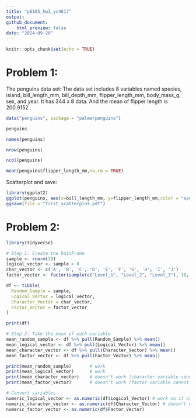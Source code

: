 ```yaml
---
title: "p8105_hw1_yc4617"
output: 
github_document:
    html_preview: false
date: "2024-09-20"
---
```


```r
knitr::opts_chunk$set(echo = TRUE)
```
# Problem 1:
The penguins data set: The data set includes 8 variables named species, island, bill_length_mm, bill_depth_mm, flipper_length_mm, body_mass_g, sex, and year. It has 344 x 8 data. And the mean of flipper length is 200.9152 .

```r
data("penguins", package = "palmerpenguins")
```

```r
penguins
```
```r
names(penguins)
```

```r
nrow(penguins)
```

```r
ncol(penguins)
```
```r
mean(penguins$flipper_length_mm,na.rm = TRUE)
```
Scatterplot and save:
```r
library(ggplot2)
ggplot(penguins, aes(x=bill_length_mm, y=flipper_length_mm,color = "species")) + geom_point()
ggsave(file = "first_scatterplot.pdf")
```
# Problem 2:
```r
library(tidyverse)

# Step 1: Create the DataFrame
sample <- rnorm(10)
logical_vector <- sample > 0
char_vector <- c('A', 'B', 'C', 'D', 'E', 'F', 'G', 'H', 'I', 'J')
factor_vector <- factor(sample(c("Level_1", "Level_2", "Level_3"), 10, replace = TRUE))

df <- tibble(
  Random_Sample = sample,
  Logical_Vector = logical_vector,
  Character_Vector = char_vector,
  Factor_Vector = factor_vector
)

print(df)
```


```r
# Step 2: Take the mean of each variable
mean_random_sample <- df %>% pull(Random_Sample) %>% mean()
mean_logical_vector <- df %>% pull(Logical_Vector) %>% mean()
mean_character_vector <- df %>% pull(Character_Vector) %>% mean()
mean_factor_vector <- df %>% pull(Factor_Vector) %>% mean()

print(mean_random_sample)       # work
print(mean_logical_vector)      # work
print(mean_character_vector)    # doesn't work (character variable cannot be calculated mean)
print(mean_factor_vector)       # doesn't work (factor variable cannot be calculated mean)
```
```r
# Convert variables
numeric_logical_vector <- as.numeric(df$Logical_Vector) # work so it could be calculated mean in the last part
numeric_character_vector <- as.numeric(df$Character_Vector) # doesn't work, so non-numeric variables cannot be calculated mean
numeric_factor_vector <- as.numeric(df$Factor_Vector)
```

